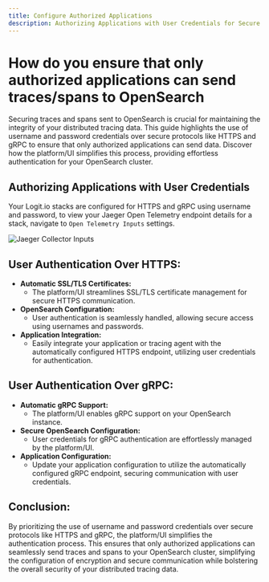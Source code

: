 ```yaml
---
title: Configure Authorized Applications
description: Authorizing Applications with User Credentials for Secure Tracing in your OpenSearch/Jaeger Stack
---
```


# How do you ensure that only authorized applications can send traces/spans to OpenSearch

Securing traces and spans sent to OpenSearch is crucial for maintaining the 
integrity of your distributed tracing data. This guide highlights the use 
of username and password credentials over secure protocols like HTTPS and 
gRPC to ensure that only authorized applications can send data. Discover 
how the platform/UI simplifies this process, providing effortless 
authentication for your OpenSearch cluster.

## Authorizing Applications with User Credentials

Your Logit.io stacks are configured for HTTPS and gRPC using username 
and password, to view your Jaeger Open Telemetry endpoint details for 
a stack, navigate to `Open Telemetry Inputs` settings.

![Jaeger Collector Inputs](@/images/help/apm/jaeger-collector-inputs.png)

## User Authentication Over HTTPS:

- **Automatic SSL/TLS Certificates:**
	- The platform/UI streamlines SSL/TLS certificate management for secure HTTPS communication.
- **OpenSearch Configuration:**
	- User authentication is seamlessly handled, allowing secure access using usernames and passwords.
- **Application Integration:**
	- Easily integrate your application or tracing agent with the automatically configured HTTPS endpoint, utilizing user credentials for authentication.

## User Authentication Over gRPC:

- **Automatic gRPC Support:**
	- The platform/UI enables gRPC support on your OpenSearch instance.
- **Secure OpenSearch Configuration:**
	- User credentials for gRPC authentication are effortlessly managed by the platform/UI.
- **Application Configuration:**
	- Update your application configuration to utilize the automatically configured gRPC endpoint, securing communication with user credentials.

## Conclusion:

By prioritizing the use of username and password credentials over secure 
protocols like HTTPS and gRPC, the platform/UI simplifies the authentication 
process. This ensures that only authorized applications can seamlessly send 
traces and spans to your OpenSearch cluster, simplifying the configuration 
of encryption and secure communication while bolstering the overall 
security of your distributed tracing data.